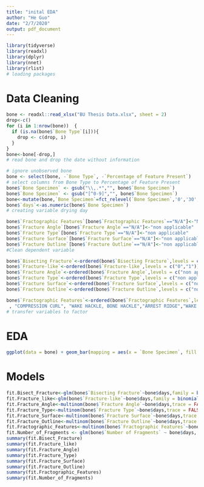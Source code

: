 ```yaml
---
title: "inital EDA"
author: "He Guo"
date: "2/7/2020"
output: pdf_document
---
```


```r
library(tidyverse)
library(readxl)
library(dplyr)
library(nnet)
library(rlist)
# loading packages
```

# Data Cleaning
```r
bone <- readxl::read_xlsx("BU Thesis Data.xlsx", sheet = 2)
drop<-c()
for (i in 1:nrow(bone))  {
  if (is.na(bone$`Bone Type`[i])){
    drop <- c(drop, i)
  }
}
bone<-bone[-drop,]
# read bone and drop the date without information

# ignore unobserved bone
bone <- select(bone, -`Bone Type`, -`Percentage of Feature Present`)
# select columns from Bone Type to Percentage of Feature Present
bone$`Bone Specimen` <- gsub("\\,.*","", bone$`Bone Specimen`)
bone$`Bone Specimen` <- gsub("[^0-9]","", bone$`Bone Specimen`)
bone<-mutate(bone,`Bone Specimen`=fct_relevel(`Bone Specimen`,'0','30','60','90','180','270'))
bone$`days`<-as.numeric(bone$`Bone Specimen`)
# creating variable drying day

bone$`Fractographic Features`[bone$`Fractographic Features`=="N/A"]<-"No Feature"
bone$`Fracture Angle`[bone$`Fracture Angle`=="N/A"]<-"non applicable"
bone$`Fracture Type`[bone$`Fracture Type`=="N/A"]<-"non applicable"
bone$`Fracture Surface`[bone$`Fracture Surface`=="N/A"]<-"non applicable"
bone$`Fracture Outline`[bone$`Fracture Outline`=="N/A"]<-"non applicable"
#Clean dependent variable

bone$`Bisecting Fracture`<-ordered(bone$`Bisecting Fracture`,levels = c("0", "1"))
bone$`Fracture-like`<-ordered(bone$`Fracture-like`,levels = c("0","1"))
bone$`Fracture Angle`<-ordered(bone$`Fracture Angle`,levels = c("non applicable","OBLIQUE","INTERMEDIATE", "RIGHT ANGLES"))
bone$`Fracture Type`<-ordered(bone$`Fracture Type`,levels = c("non applicable" ,"OBLIQUE","SEGMENTAL","BUTTERFLY","SPIRAL","TRANSVERSE","COMMINUTED/SEGMENTAL","COMMINUTED"))
bone$`Fracture Surface`<-ordered(bone$`Fracture Surface`,levels = c("non applicable","SMOOTH" , "INTERMEDIATE"))
bone$`Fracture Outline`<-ordered(bone$`Fracture Outline`,levels = c("non applicable","CURVED/JAGGED","INTERMEDIATE", "TRANSVERSE" ))

bone$`Fractographic Features`<-ordered(bone$`Fractographic Features`,levels = c("No Feature",    "WAKE HACKLE", "BONE MIRROR","COMPRESSIONAL CURL" ,"BONE HACKLE, WAKE HACKLE, ARREST RIDGE"
 , "COMPRESSION CURL", "WAKE HACKLE, BONE HACKLE","ARREST RIDGE","WAKE HACKLE, BONE MIRROR", "WAKE HACKLE, ARREST RIDGE" ))
# transfer variables to factor 
```
# EDA
```r
ggplot(data = bone) + geom_bar(mapping = aes(x = `Bone Specimen`, fill = `Fractographic Features`))+labs(x="Drying Days")
```



# Models
```r

fit.Bisect_Fracture<-glm(bone$`Bisecting Fracture`~bone$days,family = binomial())
fit.Fracture_like<-glm(bone$`Fracture-like`~bone$days,family = binomial())
fit.Fracture_Angle<-multinom(bone$`Fracture Angle`~bone$days,trace = FALSE)
fit.Fracture_Type<-multinom(bone$`Fracture Type`~bone$days,trace = FALSE)
fit.Fracture_Surface<-multinom(bone$`Fracture Surface`~bone$days,trace = FALSE)
fit.Fracture_Outline<-multinom(bone$`Fracture Outline`~bone$days,trace = FALSE)
fit.Fractographic_Features<-multinom(bone$`Fractographic Features`~bone$days,trace = FALSE)
fit.Number_of_Fragments <- glm(bone$`Number of Fragments` ~ bone$days, family="poisson")
summary(fit.Bisect_Fracture)
summary(fit.Fracture_like)
summary(fit.Fracture_Angle)
summary(fit.Fracture_Type)
summary(fit.Fracture_Surface)
summary(fit.Fracture_Outline)
summary(fit.Fractographic_Features)
summary(fit.Number_of_Fragments)
```